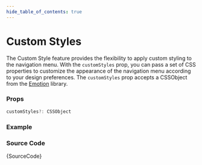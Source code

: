 ```yaml
---
hide_table_of_contents: true
---
```



# Custom Styles

The Custom Style feature provides the flexibility to apply custom styling to the navigation menu. With the `customStyles` prop, you can pass a set of CSS properties to customize the appearance of the navigation menu according to your design preferences. The `customStyles` prop accepts a CSSObject from the [Emotion](https://emotion.sh/docs/introduction) library.

### Props

```ts noCopy
customStyles?: CSSObject
```

### Example

<BrowserWindow>
  <Provider>
    <CustomStyles />
  </Provider>
</BrowserWindow>

### Source Code

<TsToJsCodeSnippet>{SourceCode}</TsToJsCodeSnippet>

